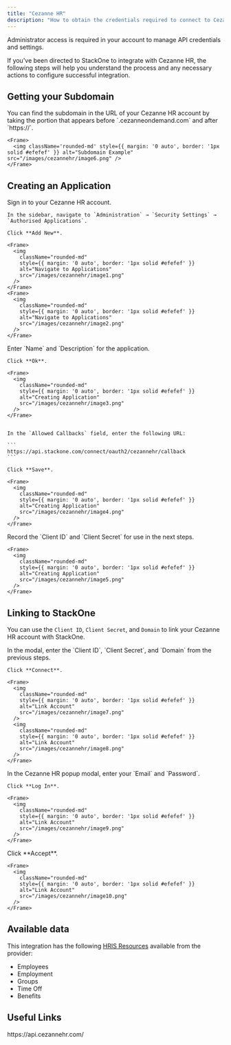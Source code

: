 ```yaml
---
title: "Cezanne HR"
description: "How to obtain the credentials required to connect to Cezannehr."
---
```



<Note>
  Administrator access is required in your account to manage API credentials and settings.
</Note>

If you've been directed to StackOne to integrate with Cezanne HR, the following steps will help you understand the process and any necessary actions to configure successful integration.

## Getting your Subdomain

<Steps>
  <Step title="Find the Subdomain">
    You can find the subdomain in the URL of your Cezanne HR account by taking the portion that appears before `.cezanneondemand.com` and after `https://`.

    <Frame>
      <img className='rounded-md' style={{ margin: '0 auto', border: '1px solid #efefef' }} alt="Subdomain Example" src="/images/cezannehr/image6.png" />
    </Frame>
  </Step>
</Steps>

## Creating an Application

<Steps>
  <Step title="Navigate to Applications">
    Sign in to your Cezanne HR account.

    In the sidebar, navigate to `Administration` → `Security Settings` → `Authorised Applications`.

    Click **Add New**.

    <Frame>
      <img
        className="rounded-md"
        style={{ margin: '0 auto', border: '1px solid #efefef' }}
        alt="Navigate to Applications"
        src="/images/cezannehr/image1.png"
      />
    </Frame>
    <Frame>
      <img
        className="rounded-md"
        style={{ margin: '0 auto', border: '1px solid #efefef' }}
        alt="Navigate to Applications"
        src="/images/cezannehr/image2.png"
      />
    </Frame>
    
  </Step>

  <Step title="Creating an Application">
    Enter `Name` and `Description` for the application.

    Click **Ok**.

    <Frame>
      <img
        className="rounded-md"
        style={{ margin: '0 auto', border: '1px solid #efefef' }}
        alt="Creating Application"
        src="/images/cezannehr/image3.png"
      />
    </Frame>


    In the `Allowed Callbacks` field, enter the following URL:

    ```
    https://api.stackone.com/connect/oauth2/cezannehr/callback
    ```

    Click **Save**.

    <Frame>
      <img
        className="rounded-md"
        style={{ margin: '0 auto', border: '1px solid #efefef' }}
        alt="Creating Application"
        src="/images/cezannehr/image4.png"
      />
    </Frame>
      
  </Step>

  <Step title="Note Client ID and Client Secret">
    Record the `Client ID` and `Client Secret` for use in the next steps.

    <Frame>
      <img
        className="rounded-md"
        style={{ margin: '0 auto', border: '1px solid #efefef' }}
        alt="Creating Application"
        src="/images/cezannehr/image5.png"
      />
    </Frame>
  </Step>
</Steps>

## Linking to StackOne

You can use the `Client ID`, `Client Secret`, and `Domain` to link your Cezanne HR account with StackOne.

<Steps>
  <Step title="Link Cezanne HR Account">
    In the modal, enter the `Client ID`, `Client Secret`, and `Domain` from the previous steps.

    Click **Connect**.

    <Frame>
      <img
        className="rounded-md"
        style={{ margin: '0 auto', border: '1px solid #efefef' }}
        alt="Link Account"
        src="/images/cezannehr/image7.png"
      />
      <img
        className="rounded-md"
        style={{ margin: '0 auto', border: '1px solid #efefef' }}
        alt="Link Account"
        src="/images/cezannehr/image8.png"
      />
    </Frame>
  </Step>

  <Step title="Enter Login Details">
    In the Cezanne HR popup modal, enter your `Email` and `Password`.

    Click **Log In**.

    <Frame>
      <img
        className="rounded-md"
        style={{ margin: '0 auto', border: '1px solid #efefef' }}
        alt="Link Account"
        src="/images/cezannehr/image9.png"
      />
    </Frame>
  </Step>

  <Step title="Authorize Request">
    Click **Accept**.

    <Frame>
      <img
        className="rounded-md"
        style={{ margin: '0 auto', border: '1px solid #efefef' }}
        alt="Link Account"
        src="/images/cezannehr/image10.png"
      />
    </Frame>
  </Step>
</Steps>

<IntegrationFooter />

## Available data

This integration has the following [HRIS Resources](https://docs.stackone.com/reference/getting-started-with-your-api) available from the provider:
- Employees
- Employment
- Groups
- Time Off
- Benefits

## Useful Links
<Card title="API Reference" icon="link" href="https://api.cezannehr.com/">
   https://api.cezannehr.com/
</Card>